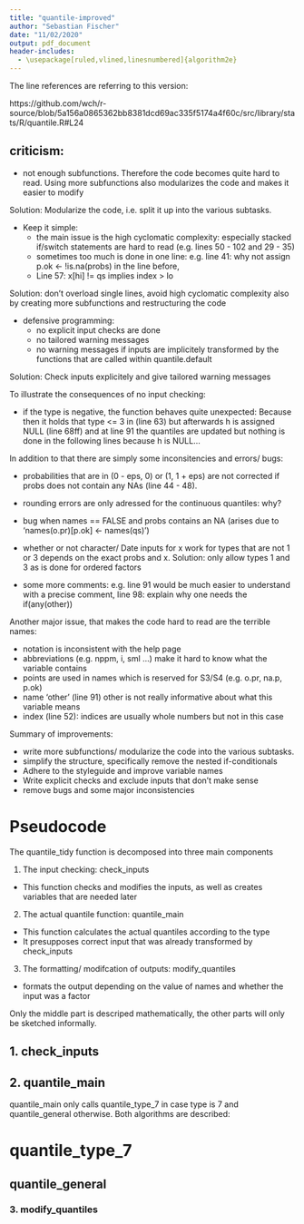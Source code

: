 ```yaml
---
title: "quantile-improved"
author: "Sebastian Fischer"
date: "11/02/2020"
output: pdf_document
header-includes:
  - \usepackage[ruled,vlined,linesnumbered]{algorithm2e}
---
```


The line references are referring to this version: 

https://github.com/wch/r-source/blob/5a156a0865362bb8381dcd69ac335f5174a4f60c/src/library/stats/R/quantile.R#L24

## criticism:
- not enough subfunctions. Therefore the code becomes quite hard to read. Using more
subfunctions also modularizes the code and makes it easier to modify

Solution: Modularize the code, i.e. split it up into the various subtasks.

- Keep it simple: 
  - the main issue is the high cyclomatic complexity: especially stacked 
  if/switch statements are hard to read (e.g. lines 50 - 102 and 29 - 35)
  - sometimes too much is done in one line: e.g. line 41: why 
  not assign p.ok <- !is.na(probs) in the line before, 
  - Line 57: x[hi] != qs implies index > lo 

Solution: don't overload single lines, avoid high cyclomatic complexity
also by creating more subfunctions and restructuring the code 

- defensive programming: 
  - no explicit input checks are done 
  - no tailored warning messages
  - no warning messages if inputs are implicitely transformed by the functions
  that are called within quantile.default
  
Solution: Check inputs explicitely and give tailored warning messages

To illustrate the consequences of no input checking:

- if the type is negative, the function behaves quite unexpected:
  Because then it holds that type <= 3 in (line 63) 
  but afterwards h is assigned NULL (line 68ff) and at line 91 the quantiles 
  are updated but nothing is done in the following lines because h is NULL...

In addition to that there are simply some inconsitencies and errors/ bugs:

- probabilities that are in (0 - eps, 0) or (1, 1 + eps) are not corrected
  if probs does not contain any NAs (line 44 - 48). 
  
- rounding errors are only adressed for the continuous quantiles: why?

- bug when names == FALSE and probs contains an NA
  (arises due to 'names(o.pr)[p.ok] <- names(qs)')
  
- whether or not character/ Date inputs for x work for types that are not 1 or 3 
depends on the exact probs and x. Solution: only allow types 1 and 3 as 
is done for ordered factors 

- some more comments: e.g. line 91 would be much easier to understand with a
precise comment, line 98: explain why one needs the if(any(other))

Another major issue, that makes the code hard to read are the terrible names:

  - notation is inconsistent with the help page
  - abbreviations (e.g. nppm, i, sml ...) make it hard to know what the variable
  contains
  - points are used in names which is reserved for S3/S4 (e.g. o.pr, na.p, p.ok)
  - name 'other' (line 91) other is not really informative about what this
  variable means 
  - index (line 52): indices are usually whole numbers but not in this case 
  


Summary of improvements:

- write more subfunctions/ modularize the code into the various subtasks. 
- simplify  the structure, specifically remove the nested if-conditionals   
- Adhere to the styleguide and improve variable names 
- Write explicit checks and exclude inputs that don't make sense
- remove bugs and some major inconsistencies

# Pseudocode

The quantile_tidy function is decomposed into three main components

1. The input checking: check_inputs
  - This function checks and modifies the inputs, as well as creates variables
  that are needed later

2. The actual quantile function: quantile_main
  - This function calculates the actual quantiles according to the type
  - It presupposes correct input that was already transformed by check_inputs

3. The formatting/ modifcation of outputs: modify_quantiles
  - formats the output depending on the value of names and whether the
  input was a factor 
  
  
Only the middle part is descriped mathematically, the other parts will only be 
sketched informally. 


## 1. check_inputs

\begin{algorithm}[H]
\DontPrintSemicolon
\SetAlgoLined
\KwResult{check inputs}
\SetKwInOut{Input}{Input}\SetKwInOut{Output}{Output}
\Input{$\textbf{x, probs, na.rm, names, type}$}
\Output{$\textbf{x, probs, na.rm, names, type, probs\_original, probs\_NA, x\_levels}$}
\BlankLine

Check that $\textbf{type}$ is an almost an integer in 1...9 and if yes round
to that integer

Check that $\textbf{names}$ can be reasonably be interpreted as logical and 
extract the first element in case length > 1

Check that $\textbf{na.rm}$ can be reasonably be interpreted as logical and 
extract the first element in case length > 1

Check that $\textbf{probs}$ contains only values within
$[0 - \epsilon,1 + \epsilon]$ and round values
in $[-\epsilon, 0)$ to $0$ and values in $[1, 1 + \epsilon]$ to $1$

Remove NA values from $\textbf{probs}$ and store the original $\textbf{probs}$ vector
in $\textbf{probs\_original}$ as well as a vector $\textbf{probs\_NA}$ that indicates
which values in the original \textbf{probs} vector were NA

Check that $\textbf{x}$ is of type numeric, complex, logical, character, date,
ordered factor or NULL

Remove NAs from $\textbf{x}$ if $\textbf{na.rm}$ is TRUE, otherwise stop if
NAs are contained

Safe the levels of $\textbf{x}$ in $\textbf{x\_levels}$

\Return{$list(\textbf{x, probs, na.rm, names, type, probs\_original, probs\_NA, x\_levels})$}
\caption{check and modify inputs for the quantile function and create relevant
variables}
\end{algorithm}


## 2. quantile_main

quantile_main only calls quantile_type_7 in case type is 7 and quantile_general
otherwise. Both algorithms are described:

# quantile_type_7 

\begin{algorithm}[H]
\DontPrintSemicolon
\SetAlgoLined
\KwResult{quantiles according to type 7}
\SetKwInOut{Input}{Input}\SetKwInOut{Output}{Output}
\Input{$p = (p_1, ..., p_m), \quad x = (x_1, ..., x_n)$}
\Output{$q = (q_1, ..., q_m)$}
\BlankLine
$k \leftarrow 1 + (n - 1) \times p$

$k^{(f)} \leftarrow \lfloor k \rfloor$

$k^{(c)} \leftarrow \lceil k \rceil$

$l \leftarrow \text{unique}(k^{(f)}_1, ...k^{(f)}_n, k^{(c)}_1, ..., k^{(c)}_n)$

$x \leftarrow \text{partial\_sort}(x, \text{partial} = l)$

$w \leftarrow x_{k} - x_{k^{(f)}}$


$q \leftarrow (1 - w) \times x_{k^{(f)}} + w \times x_{k^{(c)}}$

\Return{q}

\caption{algorithm for quantile type 7}
\end{algorithm}


## quantile_general

\begin{algorithm}[H]
\DontPrintSemicolon
\SetAlgoLined
\KwResult{quantile for types 1 to 9}
\SetKwInOut{Input}{Input}\SetKwInOut{Output}{Output}
\Input{$p = (p_1, ..., p_m), \quad x = (x_1, ..., x_n)$}
\Output{$q = (q_1, ..., q_m)$}

$a \leftarrow \text{get\_a(type)}$

$b \leftarrow \text{get\_b(type)}$

$k \leftarrow a + p \times (n + 1 - a - b)$

$k^{(f)} = \lfloor k \rfloor$

$k^{(c)} \leftarrow k^{(f)} + 1$

$l \leftarrow \text{unique}((1,x_{k^{(f)}}, x_{k^{(c)}},n))$

$x \leftarrow \text{partial\_sort}(x, \text{partial} = l)$

$w \leftarrow \text{get\_weights}(\text{type},k, k^{(f)})$

\For{$i = 1...m$}{
\If{$k_i < 0$}{$q_i \leftarrow x_1$}
\ElseIf{$k_i > n - 1$}{$q_i \leftarrow x_n$}
\Else{$q_i \leftarrow (1-w_i) \times k_i^{(f)} + w_i \times k_i^{(c)}$}
}

\Return{q}
\caption{general quantile algorithm}
\end{algorithm}

### 3. modify_quantiles


\begin{algorithm}[H]
\DontPrintSemicolon
\SetAlgoLined
\KwResult{modified quantiles}
\SetKwInOut{Input}{Input}\SetKwInOut{Output}{Output}
\Input{$\textbf{probs\_NA, q, names, x\_levels, p}$}
\Output{$q = (q_1, ..., q_m)$}

Extend $\textbf{q}$ with the NAs in the original $\textbf{probs}$ vector

Assign $\textbf{x\_levels}$ to $\textbf{q}$

\If{$\textbf{names}$ is TRUE}{
  Assign the corresponding probability values $\textbf{p}$ as the names of $\textbf{q}$
}

\Return{q}
\caption{modify quantiles}
\end{algorithm}





